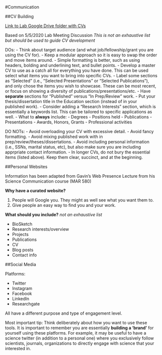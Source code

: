 #Communication

##CV Building

[Link to Lab Google Drive folder with CVs](https://drive.google.com/drive/folders/1_VDBjhUkH4Tx4IeUTPKsmQueFKEhQi4f)

Based on 5/5/2020 Lab Meeting Discussion
*This is not an exhaustive list but should be used to guide CV development*

DOs:
- Think about target audience (and what job/fellowship/grant you are using the CV for).
- Keep a modular approach so it is easy to swap the order and move items around.
- Simple formatting is better, such as using headers, bolding and underlining text, and bullet points.
- Develop a master CV to use as a catch all for everything you have done. This can be used select what items you want to bring into specific CVs.
- Label some sections as "Selected" (i.e., "Selected Presentations" or "Selected Publications"), and only chose the items you wish to showcase. These can be most recent, or focus on showing a diversity of publications/presentations/etc.
- Have **separate** sections for "Published" versus "In Prep/Review" work.
- Put your thesis/dissertation title in the Education section (instead of in your published work).
- Consider adding a "Research Interests" section, which is essentially a keywords list. This can be tailored to specific applications as well.
- What to **always** include:
    - Degrees
    - Positions held
    - Publications
    - Presentations
    - Awards, Honors, Grants
    - Professional activities

DO NOTs:
- Avoid overloading your CV with excessive detail.
- Avoid fancy formatting.
- Avoid mixing published work with in prep/review/theses/dissertations.
- Avoid including personal information (i.e., SSNs, marital status, etc), but also make sure you are including apprpriate contact information.
- In longer CVs, do not bury the essential items (listed above). Keep them clear, succinct, and at the beginning.

##Personal Websites

Information has been adapted from Gavin's Web Presence Lecture from his Science Communication course (MAR 580)

**Why have a curated website?**

1. People will Google you. They might as well see what you want them to.
2. Give people an easy way to find you and your work.

**What should you include?**
*not an exhaustive list*

- BioSketch
- Research interests/overview
- Projects
- Publications
- CV
- Blog posts
- Contact info

##Social Media

Platforms:

- Twitter
- Instagram
- Facebook
- LinkedIn
- Researchgate

All have a different purpose and type of engagement level.

Most important tip: Think deliberately about how you want to use these tools. It is important to remember you are essentially **building a ‘brand’** for yourself using these platforms. For example, it may be useful to have a science twitter (in addition to a personal one) where you exclusively follow scientists, journals, organizations to directly engage with science that your interested in. 


